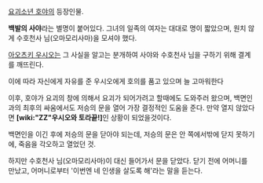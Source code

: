 [[요괴소년 호야]]의 등장인물.

'''백발의 사야'''라는 별명이 붙어있다. 그녀의 일족의 여자는 대대로 명이 짧았으며, 원치 않게 수호천사 님(오마모리사마)을 모셔야 했다. 

[[아오츠키 우시오]]는 그 사실을 알고는 분개하여 사야와 수호천사 님을 구하기 위해 결계를 깨뜨린다. 

이에 따라 자신에게 자유를 준 우시오에게 호의를 품고 있으며 늘 고마워한다

이후, 호야가 요괴의 창에 의해서 요괴가 되어가려고 할때에도 도와주러 왔으며, 백면인과의 최후의 싸움에서도 저승의 문을 열어 가장 결정적인 도움을 준다. 만약 열지 않았다면 '''[wiki:"ZZ"우시오와 토라끝!]'''인 상황이 되었을것이다.

백면인을 이긴 후에 저승의 문을 닫아야 되는데, 저승의 문은 안 쪽에서밖에 닫지 못하기에, 죽음을 각오하고 열었던 것.

하지만 수호천사 님(오마모리사마)이 대신 들어가서 문을 닫았다. 닫기 전에 어머니를 만났고, 어머니로부터 '이번엔 네 인생을 살도록 해'라는 말을 듣는다.

